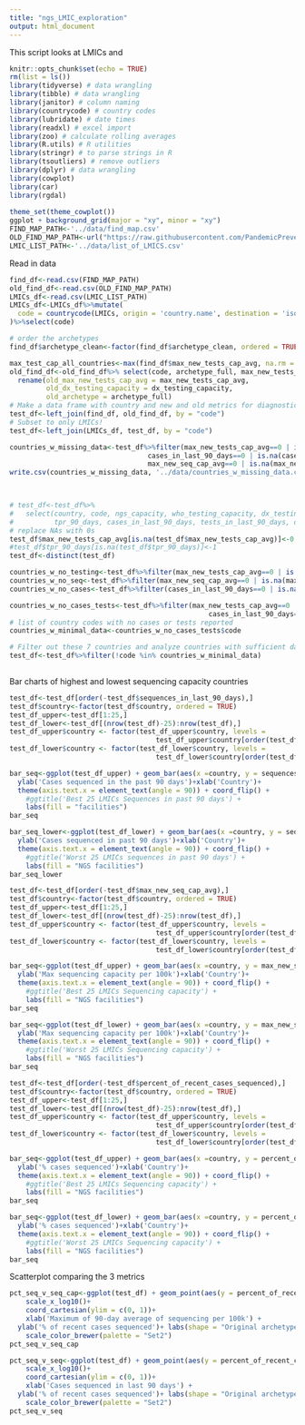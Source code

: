 ```yaml
---
title: "ngs_LMIC_exploration"
output: html_document
---
```

This script looks at LMICs and 


```r
knitr::opts_chunk$set(echo = TRUE)
rm(list = ls())
library(tidyverse) # data wrangling
library(tibble) # data wrangling
library(janitor) # column naming
library(countrycode) # country codes
library(lubridate) # date times
library(readxl) # excel import
library(zoo) # calculate rolling averages
library(R.utils) # R utilities
library(stringr) # to parse strings in R
library(tsoutliers) # remove outliers
library(dplyr) # data wrangling
library(cowplot)
library(car)
library(rgdal)
 
theme_set(theme_cowplot())
ggplot + background_grid(major = "xy", minor = "xy")
FIND_MAP_PATH<-'../data/find_map.csv'
OLD_FIND_MAP_PATH<-url("https://raw.githubusercontent.com/PandemicPreventionInstitute/NGS-Capacity-map/main/data/LMIC%20centered%20map/NGS_flourish_file_11.9.2021_TEST3.csv")
LMIC_LIST_PATH<-'../data/list_of_LMICS.csv'


```
Read in data
```r
find_df<-read.csv(FIND_MAP_PATH) 
old_find_df<-read.csv(OLD_FIND_MAP_PATH)
LMICs_df<-read.csv(LMIC_LIST_PATH)
LMICs_df<-LMICs_df%>%mutate(
  code = countrycode(LMICs, origin = 'country.name', destination = 'iso3c')
)%>%select(code)

# order the archetypes
find_df$archetype_clean<-factor(find_df$archetype_clean, ordered = TRUE, stringr::str_wrap(c("Test", "Connect", "Leverage", "Strengthen")))

max_test_cap_all_countries<-max(find_df$max_new_tests_cap_avg, na.rm = TRUE)
old_find_df<-old_find_df%>% select(code, archetype_full, max_new_tests_cap_avg, dx_testing_capacity)%>%
  rename(old_max_new_tests_cap_avg = max_new_tests_cap_avg,
         old_dx_testing_capacity = dx_testing_capacity,
         old_archetype = archetype_full)
# Make a data frame with country and new and old metrics for diagnostic capacity 
test_df<-left_join(find_df, old_find_df, by = "code")
# Subset to only LMICs!
test_df<-left_join(LMICs_df, test_df, by = "code")

countries_w_missing_data<-test_df%>%filter(max_new_tests_cap_avg==0 | is.na(max_new_tests_cap_avg) | 
                                  cases_in_last_90_days==0 | is.na(cases_in_last_90_days) |
                                  max_new_seq_cap_avg==0 | is.na(max_new_seq_cap_avg))
write.csv(countries_w_missing_data, '../data/countries_w_missing_data.csv')


                                       
# test_df<-test_df%>%
#   select(country, code, ngs_capacity, who_testing_capacity, dx_testing_capacity, max_new_tests_cap_avg,
#          tpr_90_days, cases_in_last_90_days, tests_in_last_90_days, old_max_new_tests_cap_avg, old_dx_testing_capacity, old_archetype, population_size)
# replace NAs with 0s
test_df$max_new_tests_cap_avg[is.na(test_df$max_new_tests_cap_avg)]<-0
#test_df$tpr_90_days[is.na(test_df$tpr_90_days)]<-1
test_df<-distinct(test_df)

countries_w_no_testing<-test_df%>%filter(max_new_tests_cap_avg==0 | is.na(max_new_tests_cap_avg))
countries_w_no_seq<-test_df%>%filter(max_new_seq_cap_avg==0 | is.na(max_new_seq_cap_avg))
countries_w_no_cases<-test_df%>%filter(cases_in_last_90_days==0 | is.na(cases_in_last_90_days))

countries_w_no_cases_tests<-test_df%>%filter(max_new_tests_cap_avg==0 | is.na(max_new_tests_cap_avg) |
                                                 cases_in_last_90_days==0 | is.na(cases_in_last_90_days))
# list of country codes with no cases or tests reported
countries_w_minimal_data<-countries_w_no_cases_tests$code

# Filter out these 7 countries and analyze countries with sufficient data 
test_df<-test_df%>%filter(!code %in% countries_w_minimal_data)
                                     
```

Bar charts of highest and lowest sequencing capacity countries
```r
test_df<-test_df[order(-test_df$sequences_in_last_90_days),]
test_df$country<-factor(test_df$country, ordered = TRUE)
test_df_upper<-test_df[1:25,]
test_df_lower<-test_df[(nrow(test_df)-25):nrow(test_df),]
test_df_upper$country <- factor(test_df_upper$country, levels =
                                    test_df_upper$country[order(test_df_upper$sequences_in_last_90_days)])
test_df_lower$country <- factor(test_df_lower$country, levels =
                                    test_df_lower$country[order(test_df_lower$sequences_in_last_90_days)])

bar_seq<-ggplot(test_df_upper) + geom_bar(aes(x =country, y = sequences_in_last_90_days, fill = sequencing_capacity), stat = "identity", position = "dodge") + 
  ylab('Cases sequenced in the past 90 days')+xlab('Country')+
  theme(axis.text.x = element_text(angle = 90)) + coord_flip() + 
    #ggtitle('Best 25 LMICs Sequences in past 90 days') + 
    labs(fill = "facilities")
bar_seq

bar_seq_lower<-ggplot(test_df_lower) + geom_bar(aes(x =country, y = sequences_in_last_90_days, fill = sequencing_capacity), stat = "identity", position = "dodge") + 
  ylab('Cases sequenced in past 90 days')+xlab('Country')+
  theme(axis.text.x = element_text(angle = 90)) + coord_flip() + 
    #ggtitle('Worst 25 LMICs sequences in past 90 days') + 
    labs(fill = "NGS facilities")
bar_seq_lower

test_df<-test_df[order(-test_df$max_new_seq_cap_avg),]
test_df$country<-factor(test_df$country, ordered = TRUE)
test_df_upper<-test_df[1:25,]
test_df_lower<-test_df[(nrow(test_df)-25):nrow(test_df),]
test_df_upper$country <- factor(test_df_upper$country, levels =
                                    test_df_upper$country[order(test_df_upper$max_new_seq_cap_avg)])
test_df_lower$country <- factor(test_df_lower$country, levels =
                                    test_df_lower$country[order(test_df_lower$max_new_seq_cap_avg)])

bar_seq<-ggplot(test_df_upper) + geom_bar(aes(x =country, y = max_new_seq_cap_avg, fill = sequencing_capacity), stat = "identity", position = "dodge") + 
  ylab('Max sequencing capacity per 100k')+xlab('Country')+
  theme(axis.text.x = element_text(angle = 90)) + coord_flip() + 
    #ggtitle('Best 25 LMICs Sequencing capacity') + 
    labs(fill = "NGS facilities")
bar_seq

bar_seq<-ggplot(test_df_lower) + geom_bar(aes(x =country, y = max_new_seq_cap_avg, fill = sequencing_capacity), stat = "identity", position = "dodge") + 
  ylab('Max sequencing capacity per 100k')+xlab('Country')+
  theme(axis.text.x = element_text(angle = 90)) + coord_flip() + 
    #ggtitle('Worst 25 LMICs Sequencing capacity') + 
    labs(fill = "NGS facilities")
bar_seq

test_df<-test_df[order(-test_df$percent_of_recent_cases_sequenced),]
test_df$country<-factor(test_df$country, ordered = TRUE)
test_df_upper<-test_df[1:25,]
test_df_lower<-test_df[(nrow(test_df)-25):nrow(test_df),]
test_df_upper$country <- factor(test_df_upper$country, levels =
                                    test_df_upper$country[order(test_df_upper$percent_of_recent_cases_sequenced)])
test_df_lower$country <- factor(test_df_lower$country, levels =
                                    test_df_lower$country[order(test_df_lower$percent_of_recent_cases_sequenced)])

bar_seq<-ggplot(test_df_upper) + geom_bar(aes(x =country, y = percent_of_recent_cases_sequenced, fill = sequencing_capacity), stat = "identity", position = "dodge") + 
  ylab('% cases sequenced')+xlab('Country')+
  theme(axis.text.x = element_text(angle = 90)) + coord_flip() + 
    #ggtitle('Best 25 LMICs Sequencing capacity') + 
    labs(fill = "NGS facilities")
bar_seq

bar_seq<-ggplot(test_df_lower) + geom_bar(aes(x =country, y = percent_of_recent_cases_sequenced, fill = sequencing_capacity), stat = "identity", position = "dodge") + 
  ylab('% cases sequenced')+xlab('Country')+
  theme(axis.text.x = element_text(angle = 90)) + coord_flip() + 
    #ggtitle('Worst 25 LMICs Sequencing capacity') + 
    labs(fill = "NGS facilities")
bar_seq
```

Scatterplot comparing the 3 metrics
```r
pct_seq_v_seq_cap<-ggplot(test_df) + geom_point(aes(y = percent_of_recent_cases_sequenced, x = max_new_seq_cap_avg, color = factor(sequencing_capacity),shape = old_archetype))+
    scale_x_log10()+
    coord_cartesian(ylim = c(0, 1))+
    xlab('Maximum of 90-day average of sequencing per 100k') + 
  ylab('% of recent cases sequenced')+ labs(shape = "Original archetype", color = "NGS facilities capacity")+
    scale_color_brewer(palette = "Set2")
pct_seq_v_seq_cap

pct_seq_v_seq<-ggplot(test_df) + geom_point(aes(y = percent_of_recent_cases_sequenced, x = sequences_in_last_90_days, color = factor(sequencing_capacity),shape = old_archetype))+
    scale_x_log10()+
    coord_cartesian(ylim = c(0, 1))+
    xlab('Cases sequenced in last 90 days') + 
  ylab('% of recent cases sequenced')+ labs(shape = "Original archetype", color = "NGS facilities capacity")+
    scale_color_brewer(palette = "Set2")
pct_seq_v_seq
```
